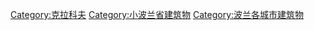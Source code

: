 [[Category:克拉科夫|Category:克拉科夫]]
[[Category:小波兰省建筑物|Category:小波兰省建筑物]]
[[Category:波兰各城市建筑物|Category:波兰各城市建筑物]]
